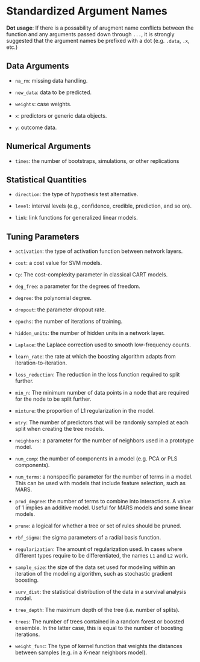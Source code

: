 # Standardized Argument Names


**Dot usage**: If there is a possability of arugment name conflicts between the function and any arguments passed down through `...`, it is strongly suggested that the argument names be prefixed with a dot (e.g. `.data`, `.x`, etc.)


## Data Arguments

 * `na_rm`: missing data handling. 

 * `new_data`: data to be predicted.

 * `weights`: case weights.

 * `x`: predictors or generic data objects. 
 
 * `y`: outcome data.
 

## Numerical Arguments

 * `times`: the number of bootstraps, simulations, or other replications
 
## Statistical Quantities 

 * `direction`: the type of hypothesis test alternative. 
 
 * `level`: interval levels (e.g., confidence, credible, prediction, and so on).

 * `link`: link functions for generalized linear models. 
 

## Tuning Parameters

* `activation`: the type of activation function between network layers. 

* `cost`: a cost value for SVM models. 
  
* `Cp`: The cost-complexity parameter in classical CART models. 

* `deg_free`: a parameter for the degrees of freedom. 

* `degree`: the polynomial degree. 
 
* `dropout`: the parameter dropout rate. 
 
* `epochs`: the number of iterations of training. 
 
* `hidden_units`: the number of hidden units in a network layer. 

* `Laplace`: the Laplace correction used to smooth low-frequency counts. 

* `learn_rate`: the rate at which the boosting algorithm adapts from iteration-to-iteration. 
   
* `loss_reduction`:  The reduction in the loss function required to split further. 

* `min_n`: The minimum number of data points in a node that are required for the node to be split further. 
 
* `mixture`: the proportion of L1 regularization in the model. 
 
* `mtry`: The number of predictors that will be randomly sampled at each split when creating the tree models.

* `neighbors`: a parameter for the number of neighbors used in a prototype model. 

* `num_comp`: the number of components in a model (e.g. PCA or PLS components).
 
* `num_terms`: a nonspecific parameter for the number of terms in a model. This can be used with models that include feature selection, such as MARS. 
  
* `prod_degree`: the number of terms to combine into interactions. A value of 1 implies an additive model. Useful for MARS models and some linear models.
    
* `prune`: a logical for whether a tree or set of rules should be pruned. 

* `rbf_sigma`: the sigma parameters of a radial basis function. 

* `regularization`: The amount of regularization used. In cases where different types require to be differentiated, the names `L1` and `L2` work.
   
* `sample_size`: the size of the data set used for modeling within an iteration of the modeling algorithm, such as stochastic gradient boosting.

* `surv_dist`: the statistical distribution of the data in a survival analysis model.
  
* `tree_depth`: The maximum depth of the tree (i.e. number of splits).
   
* `trees`: The number of trees contained in a random forest or boosted  ensemble. In the latter case, this is equal to the number of boosting iterations.  
  
* `weight_func`: The type of kernel function that weights the distances between samples (e.g. in a K-near neighbors model).   
 
 

 